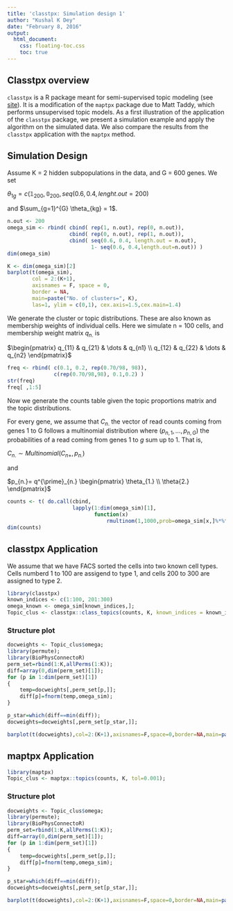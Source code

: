 ```yaml
---
title: 'classtpx: Simulation design 1'
author: "Kushal K Dey"
date: "February 8, 2016"
output: 
  html_document:
    css: floating-toc.css
    toc: true
---
```


## Classtpx overview

`classtpx` is a R package meant for semi-supervised topic modeling (see [site](https://github.com/kkdey/classtpx)). It is a modification of the `maptpx` package due to Matt Taddy, which performs unsupervised topic models. As a first illustration of the application of the `classtpx` package, we present a simulation example and apply the algorithm on the simulated data. We also compare the results from the `classtpx` application with the `maptpx` method. 


## Simulation Design

Assume K = 2 hidden subpopulations in the data, and G = 600 genes. We set

$\theta_{1g} = c(\mathbb{1}_200, \mathbb{0}_200, seq(0.6, 0.4, lenght.out = 200)$

and $\sum_{g=1}^{G} \theta_{kg} = 1$.

```r
n.out <- 200
omega_sim <- rbind( cbind( rep(1, n.out), rep(0, n.out)), 
                    cbind( rep(0, n.out), rep(1, n.out)),
                    cbind( seq(0.6, 0.4, length.out = n.out), 
                           1- seq(0.6, 0.4,length.out=n.out)) )
dim(omega_sim)
```


```r
K <- dim(omega_sim)[2]
barplot(t(omega_sim), 
        col = 2:(K+1),
        axisnames = F, space = 0, 
        border = NA, 
        main=paste("No. of clusters=", K),
        las=1, ylim = c(0,1), cex.axis=1.5,cex.main=1.4)
```


We generate the cluster or topic distributions. These are also known as membership weights of individual cells. Here we simulate n = 100 cells, and membership weight
matrix $q_{n.}$ is

$\begin{pmatrix} q_{11} & q_{21} & \dots & q_{n1} \\
  q_{12} & q_{22} & \dots & q_{n2} 
  \end{pmatrix}$


```r
freq <- rbind( c(0.1, 0.2, rep(0.70/98, 98)),
               c(rep(0.70/98,98), 0.1,0.2) )
str(freq)
freq[ ,1:5]
```


Now we generate the counts table given the topic proportions matrix and the topic distributions.

For every gene, we assume that $C_{n.}$ the vector of read counts coming from genes 1 to G follows a multinomial distribution where $\left( p_{n,1}, \dots, p_{n,G} \right)$ the probabilities of a read coming from genes 1 to $g$ sum up to 1. That is, 

$C_{n.} \sim Multinomial \left( C_{n+}, p_{n.} \right)$ 

and 

$p_{n.}= q^{\prime}_{n.} \begin{pmatrix} \theta_{1.} \\ \theta{2.} \end{pmatrix}$


```r
counts <- t( do.call(cbind,
                     lapply(1:dim(omega_sim)[1], 
                            function(x) 
                                rmultinom(1,1000,prob=omega_sim[x,]%*%freq))))
dim(counts)
```


## classtpx Application

We assume that we have FACS sorted the cells into two known cell types. Cells numberd $1$ to $100$ are assigend to type 1, and cells $200$ to $300$ are assigned to type 2.


```r
library(classtpx)
known_indices <- c(1:100, 201:300)
omega_known <- omega_sim[known_indices,];
Topic_clus <- classtpx::class_topics(counts, K, known_indices = known_indices, omega_known = omega_known, tol=0.001);
```

### Structure plot 

```r
docweights <- Topic_clus$omega;
library(permute);
library(BioPhysConnectoR)
perm_set=rbind(1:K,allPerms(1:K));
diff=array(0,dim(perm_set)[1]);
for (p in 1:dim(perm_set)[1])
{
    temp=docweights[,perm_set[p,]];
    diff[p]=fnorm(temp,omega_sim);
}

p_star=which(diff==min(diff));
docweights=docweights[,perm_set[p_star,]];

barplot(t(docweights),col=2:(K+1),axisnames=F,space=0,border=NA,main=paste("No. of clusters=",K),las=1,ylim=c(0,1),cex.axis=1.5,cex.main=1.4)
```

## maptpx Application

```r
library(maptpx)
Topic_clus <- maptpx::topics(counts, K, tol=0.001);
```

### Structure plot 

```r
docweights <- Topic_clus$omega;
library(permute);
library(BioPhysConnectoR)
perm_set=rbind(1:K,allPerms(1:K));
diff=array(0,dim(perm_set)[1]);
for (p in 1:dim(perm_set)[1])
{
    temp=docweights[,perm_set[p,]];
    diff[p]=fnorm(temp,omega_sim);
}

p_star=which(diff==min(diff));
docweights=docweights[,perm_set[p_star,]];

barplot(t(docweights),col=2:(K+1),axisnames=F,space=0,border=NA,main=paste("No. of clusters=",K),las=1,ylim=c(0,1),cex.axis=1.5,cex.main=1.4)
```
